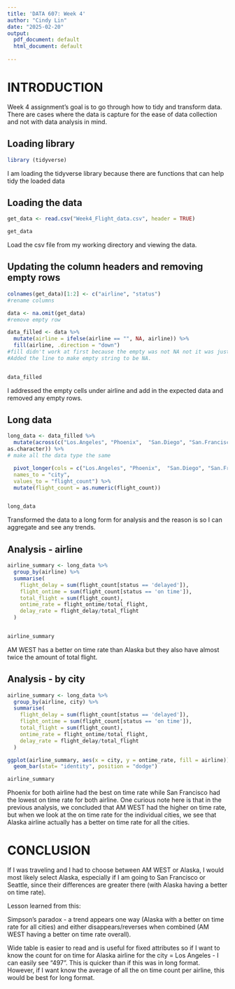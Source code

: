 ```yaml
---
title: 'DATA 607: Week 4'
author: "Cindy Lin"
date: "2025-02-20"
output:
  pdf_document: default
  html_document: default
  
---
```


# INTRODUCTION

Week 4 assignment's goal is to go through how to tidy and transform data. There are cases where the data is capture for the ease of data collection and not with data analysis in mind. 

## Loading library

```r
library (tidyverse)

```
I am loading the tidyverse library because there are functions that can help tidy the loaded data

## Loading the data
```r

get_data <- read.csv("Week4_Flight_data.csv", header = TRUE)

get_data

```
Load the csv file from my working directory and viewing the data. 


## Updating the column headers and removing empty rows
```r

colnames(get_data)[1:2] <- c("airline", "status")
#rename columns

data <- na.omit(get_data)
#remove empty row

data_filled <- data %>% 
  mutate(airline = ifelse(airline == "", NA, airline)) %>%
  fill(airline, .direction = "down")
#fill didn't work at first because the empty was not NA not it was just empty string. 
#Added the line to make empty string to be NA. 


data_filled

```

I addressed the empty cells under airline and add in the expected data and removed any empty rows. 

## Long data
```r

long_data <- data_filled %>%
  mutate(across(c("Los.Angeles", "Phoenix",  "San.Diego", "San.Francisco", "Seattle"), 
as.character)) %>%
# make all the data type the same

  pivot_longer(cols = c("Los.Angeles", "Phoenix",  "San.Diego", "San.Francisco", "Seattle"),
  names_to = "city",
  values_to = "flight_count") %>%
  mutate(flight_count = as.numeric(flight_count))


long_data
```
Transformed the data to a long form for analysis and the reason is so I can aggregate and see any trends. 

## Analysis - airline
```r

airline_summary <- long_data %>%
  group_by(airline) %>%
  summarise(
    flight_delay = sum(flight_count[status == 'delayed']),
    flight_ontime = sum(flight_count[status == 'on time']),
    total_flight = sum(flight_count),
    ontime_rate = flight_ontime/total_flight,
    delay_rate = flight_delay/total_flight
  )


airline_summary


```
AM WEST has a better on time rate than Alaska but they also have almost twice the amount of total flight. 


## Analysis - by city
```r

airline_summary <- long_data %>%
  group_by(airline, city) %>%
  summarise(
    flight_delay = sum(flight_count[status == 'delayed']),
    flight_ontime = sum(flight_count[status == 'on time']),
    total_flight = sum(flight_count),
    ontime_rate = flight_ontime/total_flight,
    delay_rate = flight_delay/total_flight
  )

ggplot(airline_summary, aes(x = city, y = ontime_rate, fill = airline)) + 
  geom_bar(stat= "identity", position = "dodge")

airline_summary


```
Phoenix for both airline had the best on time rate while San Francisco had the lowest on time rate for both airline. One curious note here is that in the previous analysis, we concluded that AM WEST had the higher on time rate, but when we look at the on time rate for the individual cities, we see that Alaska airline actually has a better on time rate for all the cities. 

# CONCLUSION
If I was traveling and I had to choose between AM WEST or Alaska, I would most likely select Alaska, especially if I am going to San Francisco or Seattle, since their differences are greater there (with Alaska having a better on time rate). 

Lesson learned from this: 

Simpson's paradox - a trend appears one way (Alaska with a better on time rate for all cities) and either disappears/reverses when combined (AM WEST having a better on time rate overall).

Wide table is easier to read and is useful for fixed attributes so if I want to know the count for on time for Alaska airline for the city = Los Angeles - I can easily see "497". This is quicker than if this was in long format. However, if I want know the average of all the on time count per airline, this would be best for long format. 

